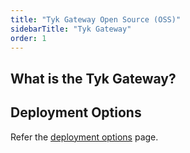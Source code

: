 ```yaml
---
title: "Tyk Gateway Open Source (OSS)"
sidebarTitle: "Tyk Gateway"
order: 1
---
```



## What is the Tyk Gateway?

<TykGatewayFeaturesInclude/>

## Deployment Options

Refer the [deployment options](/docs3/apim) page.